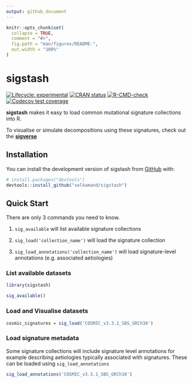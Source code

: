 ```yaml
---
output: github_document
---
```


<!-- README.md is generated from README.Rmd. Please edit that file -->

```r
knitr::opts_chunk$set(
  collapse = TRUE,
  comment = "#>",
  fig.path = "man/figures/README-",
  out.width = "100%"
)
```

# sigstash

<!-- badges: start -->
[![Lifecycle: experimental](https://img.shields.io/badge/lifecycle-experimental-orange.svg)](https://lifecycle.r-lib.org/articles/stages.html#experimental)
[![CRAN status](https://www.r-pkg.org/badges/version/sigstash)](https://CRAN.R-project.org/package=sigstash)
[![R-CMD-check](https://github.com/selkamand/sigstash/actions/workflows/R-CMD-check.yaml/badge.svg)](https://github.com/selkamand/sigstash/actions/workflows/R-CMD-check.yaml)
[![Codecov test coverage](https://codecov.io/gh/selkamand/sigstash/branch/main/graph/badge.svg)](https://app.codecov.io/gh/selkamand/sigstash?branch=main)
<!-- badges: end -->

**sigstash** makes it easy to load common mutational signature collections into R.

To visualise or simulate decompositions using these signatures, check out the [**sigverse**](https://github.com/selkamand/sigverse)



## Installation

You can install the development version of sigstash from [GitHub](https://github.com/) with:

``` r
# install.packages("devtools")
devtools::install_github("selkamand/sigstash")
```

## Quick Start

There are only 3 commands you need to know.

1. `sig_available` will list available signature collections

2. `sig_load('collection_name')` will load the signature collection

3. `sig_load_annotations('collection_name')` will load signature-level annotations (e.g. associated aetiologies) 


### List available datasets

```r
library(sigstash)

sig_available()
```

### Load and Visualise datasets

```r
cosmic_signatures = sig_load('COSMIC_v3.3.1_SBS_GRCh38')
```


### Load signature metadata

Some signature collections will include signature level annotations for example describing aetiologies typically associated with signatures. These can be loaded using `sig_load_annotations`

```r
sig_load_annotations('COSMIC_v3.3.1_SBS_GRCh38')
```


